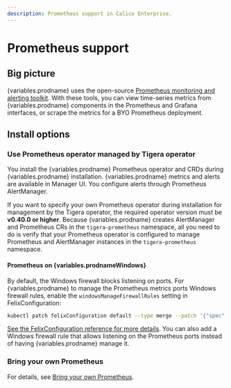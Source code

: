 ```yaml
---
description: Prometheus support in Calico Enterprise.
---
```



# Prometheus support

## Big picture

{variables.prodname} uses the open-source [Prometheus monitoring and alerting toolkit](https://prometheus.io/docs/introduction/overview/). With these tools, you can view time-series metrics from {variables.prodname} components in the Prometheus and Grafana interfaces, or scrape the metrics for a BYO Prometheus deployment.

## Install options

### Use Prometheus operator managed by Tigera operator

You install the {variables.prodname} Prometheus operator and CRDs during {variables.prodname} installation. {variables.prodname} metrics and alerts are available in Manager UI. You configure alerts through Prometheus AlertManager.

If you want to specify your own Prometheus operator during installation for management by the Tigera operator, the required operator version must be **v0.40.0 or higher**. Because {variables.prodname} creates AlertManager and Prometheus CRs in the `tigera-prometheus` namespace, all you need to do is verify that your Prometheus operator is configured to manage Prometheus and AlertManager instances in the `tigera-prometheus` namespace.

#### Prometheus on {variables.prodnameWindows}

By default, the Windows firewall blocks listening on ports. For {variables.prodname} to manage the Prometheus metrics ports Windows firewall rules, enable the `windowsManageFirewallRules` setting in FelixConfiguration:

```bash
kubectl patch felixConfiguration default --type merge --patch '{"spec": {"windowsManageFirewallRules": "Enabled"}}'
```

[See the FelixConfiguration reference for more details](../../../reference/resources/felixconfig.mdx). You can also add a Windows firewall rule that allows listening on the Prometheus ports instead of having {variables.prodname} manage it.

### Bring your own Prometheus

For details, see [Bring your own Prometheus](byo-prometheus.mdx).
